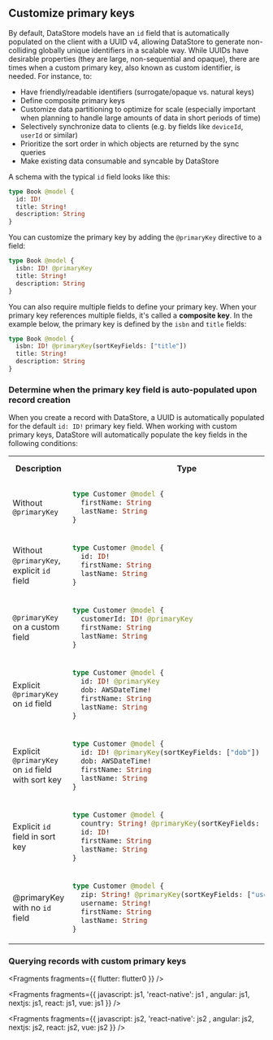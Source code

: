## Customize primary keys

By default, DataStore models have an `id` field that is automatically populated on the client with a UUID v4, allowing DataStore to generate non-colliding globally unique identifiers in a scalable way. While UUIDs have desirable properties (they are large, non-sequential and opaque), there are times when a custom primary key, also known as custom identifier, is needed. For instance, to:

- Have friendly/readable identifiers (surrogate/opaque vs. natural keys)
- Define composite primary keys
- Customize data partitioning to optimize for scale (especially important when planning to handle large amounts of data in short periods of time)
- Selectively synchronize data to clients (e.g. by fields like `deviceId`, `userId` or similar)
- Prioritize the sort order in which objects are returned by the sync queries
- Make existing data consumable and syncable by DataStore

A schema with the typical `id` field looks like this:

```graphql
type Book @model {
  id: ID!
  title: String!
  description: String
}
```

You can customize the primary key by adding the `@primaryKey` directive to a field:

```graphql
type Book @model {
  isbn: ID! @primaryKey
  title: String!
  description: String
}
```

You can also require multiple fields to define your primary key. When your primary key references multiple fields, it's called a **composite key**. In the example below, the primary key is defined by the `isbn` and `title` fields:

```graphql
type Book @model {
  isbn: ID! @primaryKey(sortKeyFields: ["title"])
  title: String!
  description: String
}
```

### Determine when the primary key field is auto-populated upon record creation

When you create a record with DataStore, a UUID is automatically populated for the default `id: ID!` primary key field. When working with custom primary keys, DataStore will automatically populate the key fields in the following conditions:

<table>
<tbody>
<tr>
<th>Description</th>
<th>Type</th>
<th>Autopopulated with UUID</th>
</tr>
<tr>
<td>

Without `@primaryKey`

</td>
<td>

```graphql
type Customer @model {
  firstName: String
  lastName: String
}
```

</td>
<td>✅ Yes</td>
</tr>
<tr>
<td>

Without `@primaryKey`, explicit `id` field

</td>
<td>

```graphql
type Customer @model {
  id: ID!
  firstName: String
  lastName: String
}
```

</td>
<td>✅ Yes</td>
</tr>
<tr>
<td>

`@primaryKey` on a custom field

</td>
<td>

```graphql
type Customer @model {
  customerId: ID! @primaryKey
  firstName: String
  lastName: String
}
```

</td>
<td>❌ No</td>
</tr>
<tr>
<td>

Explicit `@primaryKey` on `id` field

</td>
<td>

```graphql
type Customer @model {
  id: ID! @primaryKey
  dob: AWSDateTime!
  firstName: String
  lastName: String
}
```

</td>
<td>✅ Yes</td>
</tr>
<tr>
<td>

Explicit `@primaryKey` on `id` field with sort key

</td>
<td>

```graphql
type Customer @model {
  id: ID! @primaryKey(sortKeyFields: ["dob"])
  dob: AWSDateTime!
  firstName: String
  lastName: String
}
```

</td>
<td>✅ Yes</td>
</tr>
<tr>
<td>

Explicit `id` field in sort key

</td>
<td>

```graphql
type Customer @model {
  country: String! @primaryKey(sortKeyFields: ["id"])
  id: ID!
  firstName: String
  lastName: String
}
```

</td>
<td>✅ Yes</td>
</tr>
<tr>
<td>

@primaryKey with no `id` field

</td>
<td>

```graphql
type Customer @model {
  zip: String! @primaryKey(sortKeyFields: ["username"])
  username: String!
  firstName: String
  lastName: String
}
```

</td>
<td>❌ No</td>
</tr>
</tbody>
</table>

### Querying records with custom primary keys


<Fragments fragments={{ flutter: flutter0 }} />


<Fragments fragments={{  javascript: js1,  'react-native': js1 , angular: js1, nextjs: js1, react: js1, vue: js1 }} />


<Fragments fragments={{  javascript: js2,  'react-native': js2 , angular: js2, nextjs: js2, react: js2, vue: js2 }} />
